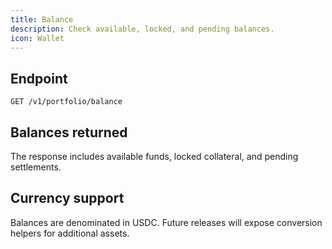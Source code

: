 ```yaml
---
title: Balance
description: Check available, locked, and pending balances.
icon: Wallet
---
```


## Endpoint

`GET /v1/portfolio/balance`

## Balances returned

The response includes available funds, locked collateral, and pending settlements.

## Currency support

Balances are denominated in USDC. Future releases will expose conversion helpers for additional assets.
